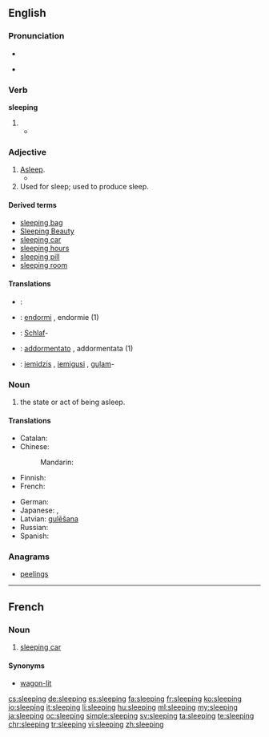 ==English==

===Pronunciation===
* {{audio|en-us-sleeping.ogg|Audio (US)}}

* {{rhymes|iːpɪŋ}}

===Verb===
'''sleeping'''

# {{present participle of|sleep}}
#*{{quote-book|year=1963|author={{w|Margery Allingham}}|title={{w|The China Governess}}
|chapter=20|url=http://openlibrary.org/works/OL2004261W
|passage=&lsquo;No. I only opened the door a foot and put my head in. The street lamps shine into that room. I could see him. He was all right. '''Sleeping''' like a great grampus. Poor, poor chap.’}}

===Adjective===
{{en-adj|-}}

# [[asleep|Asleep]].
#*{{quote-magazine|date=2013-07-19|author=[http://www.theguardian.com/profile/iansample Ian Sample]
|volume=189|issue=6|page=34|magazine={{w|The Guardian Weekly}}
|title=[http://www.theguardian.com/lifeandstyle/2013/jul/08/irregular-bedtimes-affect-childrens-brains Irregular bedtimes may affect children's brains]
|passage=Irregular bedtimes may disrupt healthy brain development in young children, according to a study of intelligence and '''sleeping''' habits.&nbsp; &para;&nbsp;Going to bed at a different time each night affected girls more than boys, but both fared worse on mental tasks than children who had a set bedtime, researchers found.}}
# Used for sleep; used to produce sleep.

====Derived terms====
* [[sleeping bag]]
* [[Sleeping Beauty]]
* [[sleeping car]]
* [[sleeping hours]]
* [[sleeping pill]]
* [[sleeping room]]

====Translations====
{{trans-see|asleep}}

{{trans-top|used for sleep; used to produce sleep}}
{{trans-mid}}
{{trans-bottom}}

{{checktrans-top}}
* {{ttbc|eo}}: {{t-|eo|dormanta}}
* {{ttbc|fr}}: [[endormi]] {{m}}, endormie {{f}} (1)
* {{ttbc|de}}: [[Schlaf]]- {{qualifier|prefix}}
{{trans-mid}}
* {{ttbc|it}}: [[addormentato]] {{m}}, addormentata {{f}} (1)
* {{ttbc|lv}}: [[iemidzis]] {{m}}, [[iemigusi]] {{f}}, [[guļam]]-
{{trans-bottom}}

===Noun===
{{en-noun|-}}

# the state or act of being asleep.

====Translations====
{{trans-top|state or act of being asleep}}
* Catalan: {{t-|ca|dormint|m}}
* Chinese:
*: Mandarin: {{t|cmn|睡眠|tr=shuìmián|sc=Hani}}
* Finnish: {{t+|fi|nukkuminen}}
* French: {{t+|fr|sommeil|m}}
{{trans-mid}}
* German: {{t+|de|Schlaf|m}}
* Japanese: {{t-|ja|睡眠|tr=すいみん, suimin|sc=Jpan}}, {{t-|ja|眠り|tr=ねむり, nemuri|sc=Jpan}}
* Latvian: [[gulēšana]] {{f}}
* Russian: {{t+|ru|сон|m|tr=son|sc=Cyrl}}
* Spanish: {{t+|es|durmiendo|m}}
{{trans-bottom}}

===Anagrams===
* [[peelings]]

----

==French==

===Noun===
{{fr-noun|m}}

# [[sleeping car]]

====Synonyms====
* [[wagon-lit]]

[[cs:sleeping]]
[[de:sleeping]]
[[es:sleeping]]
[[fa:sleeping]]
[[fr:sleeping]]
[[ko:sleeping]]
[[io:sleeping]]
[[it:sleeping]]
[[li:sleeping]]
[[hu:sleeping]]
[[ml:sleeping]]
[[my:sleeping]]
[[ja:sleeping]]
[[oc:sleeping]]
[[simple:sleeping]]
[[sv:sleeping]]
[[ta:sleeping]]
[[te:sleeping]]
[[chr:sleeping]]
[[tr:sleeping]]
[[vi:sleeping]]
[[zh:sleeping]]
